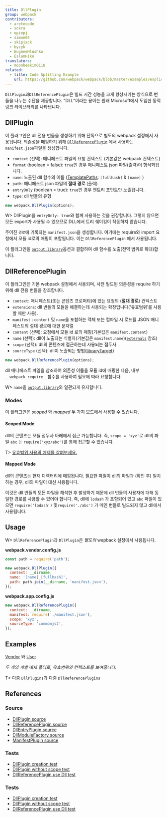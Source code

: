 ```yaml
---
title: DllPlugin
group: webpack
contributors:
  - aretecode
  - sokra
  - opiepj
  - simon04
  - skipjack
  - byzyk
  - EugeneHlushko
  - EslamHiko
translators:
  - moonheekim0118
related:
  - title: Code Splitting Example
    url: https://github.com/webpack/webpack/blob/master/examples/explicit-vendor-chunk/README.md
---
```


`DllPlugin`과`DllReferencePlugin`은 빌드 시간 성능을 크게 향상시키는 방식으로 번들을 나누는 수단을 제공합니다. "DLL"이라는 용어는 원래 Microsoft에서 도입한 동적 링크 라이브러리를 나타냅니다.

## DllPlugin

이 플러그인은 dll 전용 번들을 생성하기 위해 단독으로 별도의 webpack 설정에서 사용됩니다. 의존성을 매핑하기 위해 [`DllReferencePlugin`](#dllreferenceplugin) 에서 사용하는 `manifest.json`파일을 생성합니다.

- `context` (선택): 매니페스트 파일의 요청 컨텍스트 (기본값은 webpack 컨텍스트)
- `format` (boolean = false): `true`인 경우 매니페스트 json 파일(출력)이 형식화됩니다.
- `name`: 노출된 dll 함수의 이름 ([TemplatePaths](https://github.com/webpack/webpack/blob/master/lib/TemplatedPathPlugin.js): `[fullhash]` & `[name]` )
- `path`: 매니페스트 json 파일의 **절대 경로** (출력)
- `entryOnly` (boolean = true): `true`인 경우 엔트리 포인트만 노출됩니다.
- `type`: dll 번들의 유형

```javascript
new webpack.DllPlugin(options);
```

W> DllPlugin을 `entryOnly: true`와 함께 사용하는 것을 권장합니다. 그렇지 않으면 모든 export가 사용될 수 있으므로 DLL에서 트리 쉐이킹이 작동하지 않습니다.

주어진 `경로`에 기록되는 `manifest.json`을 생성합니다. 여기에는 require와 import 요청에서 모듈 id로의 매핑이 포함됩니다. 이는 `DllReferencePlugin` 에서 사용됩니다.

이 플러그인을 [`output.library`](/configuration/output/#outputlibrary)옵션과 결합하여 dll 함수를 노출(전역 범위로 확대)합니다.

## DllReferencePlugin

이 플러그인은 기본 webpack 설정에서 사용되며, 사전 빌드된 의존성을 require 하기 위해 dll 전용 번들을 참조합니다.

- `context`: 매니페스트(또는 콘텐츠 프로퍼티)에 있는 요청의 (**절대 경로**) 컨텍스트
- `extensions`: dll 번들의 모듈을 해결하는데 사용되는 확장입니다(‘유효범위’를 사용할 때만 사용).
- `manifest` : `content` 및 `name`을 포함하는 객체 또는 컴파일 시 로드될 JSON 매니페스트의 절대 경로에 대한 문자열
- `content` (선택): 요청에서 모듈 id 로의 매핑(기본값은 `manifest.content`)
- `name` (선택): dll이 노출되는 식별자(기본값은 `manifest.name`)([`externals`](/configuration/externals/) 참조)
- `scope` (선택): dll의 콘텐츠에 접근하는데 사용되는 접두사
- `sourceType` (선택): dll이 노출되는 방법([libraryTarget](/configuration/output/#outputlibrarytarget))

```javascript
new webpack.DllReferencePlugin(options);
```

dll 매니페스트 파일을 참조하여 의존성 이름을 모듈 id에 매핑한 다음, 내부 `__webpack_require__`함수를 사용하여 필요에 따라 요청합니다.

W> `name`을 [`output.library`](/configuration/output/#outputlibrary)와 일관되게 유지합니다.

### Modes

이 플러그인은 _scoped_ 와 _mapped_ 두 가지 모드에서 사용할 수 있습니다.

#### Scoped Mode

dll의 콘텐츠는 모듈 접두사 아래에서 접근 가능합니다. 즉, `scope = 'xyz'`로 dll의 파일 `abc` 는 `require('xyz/abc')`를 통해 접근할 수 있습니다.

T> [유효범위 사용의 예제를 살펴보세요.](https://github.com/webpack/webpack/tree/master/examples/dll-user)

#### Mapped Mode

dll의 콘텐츠는 현재 디렉터리에 매핑됩니다. 필요한 파일이 dll의 파일과 (확인 후) 일치하는 경우, dll의 파일이 대신 사용됩니다.

이것은 dll 번들의 모든 파일을 해석한 후 발생하기 때문에 dll 번들의 사용자에 대해 동일한 경로를 사용할 수 있어야 합니다. 즉, dll에 `lodash` 가 포함되어 있고 `abc` 파일이 있으면 `require('lodash')` 및`require('./abc')` 가 메인 번들로 빌드되지 않고 dll에서 사용됩니다.

## Usage

W> `DllReferencePlugin`과 `DllPlugin`은 _별도의_ wepback 설정에서 사용됩니다.

**webpack.vendor.config.js**

```javascript
const path = require('path');

new webpack.DllPlugin({
  context: __dirname,
  name: '[name]_[fullhash]',
  path: path.join(__dirname, 'manifest.json'),
});
```

**webpack.app.config.js**

```javascript
new webpack.DllReferencePlugin({
  context: __dirname,
  manifest: require('./manifest.json'),
  scope: 'xyz',
  sourceType: 'commonjs2',
});
```

## Examples

[Vendor](https://github.com/webpack/webpack/tree/master/examples/dll) 와 [User](https://github.com/webpack/webpack/tree/master/examples/dll-user)

_두 개의 개별 예제 폴더로, 유효범위와 컨텍스트를 보여줍니다._

T> 다중 `DllPlugins`과 다중 `DllReferencePlugins`

## References

### Source

- [DllPlugin source](https://github.com/webpack/webpack/blob/master/lib/DllPlugin.js)
- [DllReferencePlugin source](https://github.com/webpack/webpack/blob/master/lib/DllReferencePlugin.js)
- [DllEntryPlugin source](https://github.com/webpack/webpack/blob/master/lib/DllEntryPlugin.js)
- [DllModuleFactory source](https://github.com/webpack/webpack/blob/master/lib/DllModuleFactory.js)
- [ManifestPlugin source](https://github.com/webpack/webpack/blob/master/lib/LibManifestPlugin.js)

### Tests

- [DllPlugin creation test](https://github.com/webpack/webpack/blob/master/test/configCases/dll-plugin/0-create-dll/webpack.config.js)
- [DllPlugin without scope test](https://github.com/webpack/webpack/blob/master/test/configCases/dll-plugin/2-use-dll-without-scope/webpack.config.js)
- [DllReferencePlugin use Dll test](https://github.com/webpack/webpack/tree/master/test/configCases/dll-plugin)

### Tests

- [DllPlugin creation test](https://github.com/webpack/webpack/blob/master/test/configCases/dll-plugin/0-create-dll/webpack.config.js)
- [DllPlugin without scope test](https://github.com/webpack/webpack/blob/master/test/configCases/dll-plugin/2-use-dll-without-scope/webpack.config.js)
- [DllReferencePlugin use Dll test](https://github.com/webpack/webpack/tree/master/test/configCases/dll-plugin)
